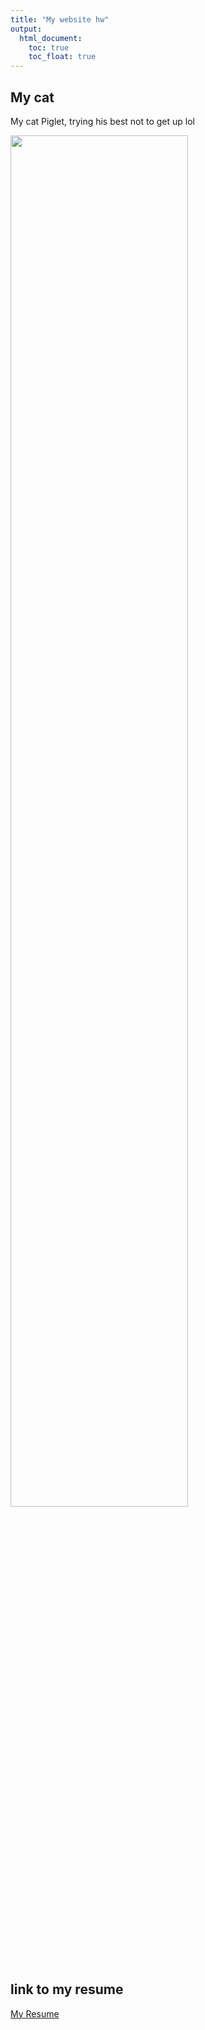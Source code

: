 ```yaml
---
title: "My website hw"
output: 
  html_document:
    toc: true
    toc_float: true
---
```


## My cat
My cat Piglet, trying his best not to get up lol


<img src="image/cat.jpeg" style= "width:75%">





## link to my resume
[My Resume](resume.html)

